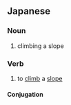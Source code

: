 ==Japanese==
{{ja-kanjitab|と|はん|yomi=o}}

===Noun===
{{ja-noun|とはん}}

# climbing a slope

===Verb===
{{ja-verb-suru|とはん}}

# to [[climb]] a [[slope]]

====Conjugation====
{{ja-suru|とはん}}